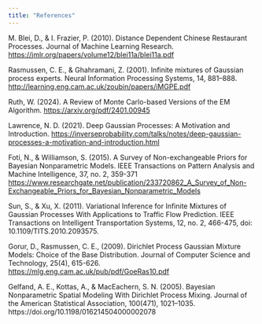 ```yaml
---
title: "References"
---
```


M. Blei, D., & I. Frazier, P. (2010). Distance Dependent Chinese Restaurant Processes. Journal of Machine Learning Research. [https://jmlr.org/papers/volume12/blei11a/blei11a.pdf](https://jmlr.org/papers/volume12/blei11a/blei11a.pdf)

Rasmussen, C. E., & Ghahramani, Z. (2001). Infinite mixtures of Gaussian process experts. Neural Information Processing Systems, 14, 881–888. [http://learning.eng.cam.ac.uk/zoubin/papers/iMGPE.pdf](http://learning.eng.cam.ac.uk/zoubin/papers/iMGPE.pdf)

Ruth, W. (2024). A Review of Monte Carlo-based Versions of the EM Algorithm. [https://arxiv.org/pdf/2401.00945](https://arxiv.org/pdf/2401.00945)

Lawrence, N. D. (2021). Deep Gaussian Processes: A Motivation and Introduction. [https://inverseprobability.com/talks/notes/deep-gaussian-processes-a-motivation-and-introduction.html](https://inverseprobability.com/talks/notes/deep-gaussian-processes-a-motivation-and-introduction.html)

Foti, N., & Williamson, S. (2015). A Survey of Non-exchangeable Priors for Bayesian Nonparametric Models. IEEE Transactions on Pattern Analysis and Machine Intelligence, 37, no. 2, 359-371 [https://www.researchgate.net/publication/233720862_A_Survey_of_Non-Exchangeable_Priors_for_Bayesian_Nonparametric_Models](https://www.researchgate.net/publication/233720862_A_Survey_of_Non-Exchangeable_Priors_for_Bayesian_Nonparametric_Models)

Sun, S., & Xu, X. (2011). Variational Inference for Infinite Mixtures of Gaussian Processes With Applications to Traffic Flow Prediction. IEEE Transactions on Intelligent Transportation Systems, 12, no. 2, 466-475, doi: 10.1109/TITS.2010.2093575.

Gorur, D., Rasmussen, C. E., (2009). Dirichlet Process Gaussian Mixture Models: Choice of the Base Distribution. Journal of Computer Science and Technology, 25(4), 615-626. [https://mlg.eng.cam.ac.uk/pub/pdf/GoeRas10.pdf](https://mlg.eng.cam.ac.uk/pub/pdf/GoeRas10.pdf)

Gelfand, A. E., Kottas, A., & MacEachern, S. N. (2005). Bayesian Nonparametric Spatial Modeling With Dirichlet Process Mixing. Journal of the American Statistical Association, 100(471), 1021–1035. https://doi.org/10.1198/016214504000002078
